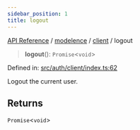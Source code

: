 ```yaml
---
sidebar_position: 1
title: logout
---
```


[API Reference](/api-reference/modelence/client/functions/../../../index) / [modelence](/api-reference/modelence/client/functions/../../index) / [client](/api-reference/modelence/client/functions/../index) / logout

> **logout**(): `Promise`\<`void`\>

Defined in: [src/auth/client/index.ts:62](https://github.com/modelence/modelence/blob/74a0b23212372269e92d9008022b1336b6340859/packages/modelence/src/auth/client/index.ts#L62)

Logout the current user.

## Returns

`Promise`\<`void`\>
